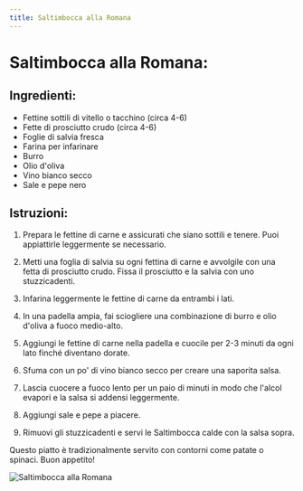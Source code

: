 ```yaml
---
title: Saltimbocca alla Romana
---
```


# Saltimbocca alla Romana:

## Ingredienti:

- Fettine sottili di vitello o tacchino (circa 4-6)
- Fette di prosciutto crudo (circa 4-6)
- Foglie di salvia fresca
- Farina per infarinare
- Burro
- Olio d'oliva
- Vino bianco secco
- Sale e pepe nero

## Istruzioni:

1. Prepara le fettine di carne e assicurati che siano sottili e tenere. Puoi appiattirle leggermente se necessario.

2. Metti una foglia di salvia su ogni fettina di carne e avvolgile con una fetta di prosciutto crudo. Fissa il prosciutto e la salvia con uno stuzzicadenti.

3. Infarina leggermente le fettine di carne da entrambi i lati.

4. In una padella ampia, fai sciogliere una combinazione di burro e olio d'oliva a fuoco medio-alto.

5. Aggiungi le fettine di carne nella padella e cuocile per 2-3 minuti da ogni lato finché diventano dorate.

6. Sfuma con un po' di vino bianco secco per creare una saporita salsa.

7. Lascia cuocere a fuoco lento per un paio di minuti in modo che l'alcol evapori e la salsa si addensi leggermente.

8. Aggiungi sale e pepe a piacere.

9. Rimuovi gli stuzzicadenti e servi le Saltimbocca calde con la salsa sopra.

Questo piatto è tradizionalmente servito con contorni come patate o spinaci. Buon appetito!

<img
  src="https://source.unsplash.com/una-ciotola-bianca-piena-di-cibo-sopra-un-tavolo-lGqOqJINWxk"
  alt="Saltimbocca alla Romana"
/>